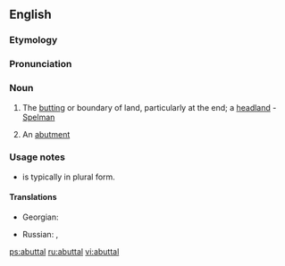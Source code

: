 ==English==

===Etymology===
{{suffix|abut|al}}

===Pronunciation===
{{a|US}} {{IPA|/ə.ˈbʌt.l/}}

===Noun===
{{en-noun}}

# {{context|rare}} The [[butting]] or boundary of land, particularly at the end; a [[headland]] - [[Spelman]]
# An [[abutment]]

===Usage notes===
* {{sense|boundary of land}} is typically in plural form.

====Translations====
{{trans-top|boundary of land}}
* Georgian: {{t-|ka|მიჯნა|tr=miǰna|sc=Geor|xs=Georgian}}
{{trans-mid}}
* Russian: {{t+|ru|межа|f|tr=mežá}}, {{t+|ru|граница|f|tr=graníca}}
{{trans-bottom}}

[[ps:abuttal]]
[[ru:abuttal]]
[[vi:abuttal]]